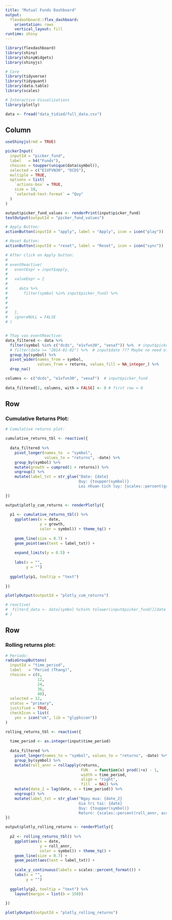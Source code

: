 ```yaml
---
title: "Mutual Funds Dashboard"
output: 
  flexdashboard::flex_dashboard:
    orientation: rows
    vertical_layout: fill
runtime: shiny
---
```


```r
library(flexdashboard)
library(shiny)
library(shinyWidgets)
library(shinyjs)

# Core
library(tidyverse)
library(tidyquant)
library(data.table)
library(scales)

# Interactive Visualizations
library(plotly)
```

```r
data <- fread("data_tidied/full_data.csv")
```

Column {.sidebar}
---------------------------------------------------------------

```r
useShinyjs(rmd = TRUE)

pickerInput(
  inputId = "picker_fund",
  label   = h4("Funds"),
  choices = toupper(unique(data$symbol)),
  selected = c("E1VFVN30", "DCDS"),
  multiple = TRUE,
  options = list(
    `actions-box` = TRUE,
    size = 10,
    `selected-text-format` = "Quy"
  )
)

output$picker_fund_values <- renderPrint(input$picker_fund)
textOutput(outputId = "picker_fund_values")

# Apply Button:
actionButton(inputId = "apply", label = "Apply", icon = icon("play"))

# Reset Button:
actionButton(inputId = "reset", label = "Reset", icon = icon("sync"))
```

```r
# After click on Apply button:
# 
# eventReactive(
#   eventExpr = input$apply,
#   
#   valueExpr = {
#     
#     data %>% 
#       filter(symbol %in% input$picker_fund) %>% 
#     
#     
#     
#   },
#   ignoreNULL = FALSE
# )


# Thay vao eventReactive:
data_filtered <- data %>% 
  filter(symbol %in% c("dcds", "e1vfvn30", "vesaf")) %>%  # input$picker_fund
  # filter(date >= "2014-01-01") %>%  # input$date ??? Maybe no need of this.
  group_by(symbol) %>% 
  pivot_wider(names_from = symbol,
              values_from = returns, values_fill = NA_integer_) %>% 
  drop_na()

columns <- c("dcds", "e1vfvn30", "vesaf")  # input$picker_fund
  
data_filtered[1, columns, with = FALSE] <- 0 # first row = 0
```

Row
---------------------------------------------------------------

### Cumulative Returns Plot:

```r
# Cumulative returns plot:

cumulative_returns_tbl <- reactive({
  
  data_filtered %>% 
    pivot_longer(names_to  = "symbol", 
                 values_to = "returns", -date) %>% 
    group_by(symbol) %>% 
    mutate(growth = cumprod(1 + returns)) %>% 
    ungroup() %>% 
    mutate(label_txt = str_glue("Date: {date}
                                Quy: {toupper(symbol)}
                                Loi nhuan tich luy: {scales::percent(growth - 1, accuracy = 0.1)}"))
    
})

output$plotly_cum_returns <- renderPlotly({
  
  p1 <- cumulative_returns_tbl() %>% 
    ggplot(aes(x = date,
               y = growth,
               color = symbol)) + theme_tq() +
    
    geom_line(size = 0.7) +
    geom_point(aes(text = label_txt)) +
    
    expand_limits(y = 0.5) + 
    
    labs(x = "",
         y = "")
    
  ggplotly(p1, tooltip = "text")
  
})

plotlyOutput(outputId = "plotly_cum_returns")

# reactive(
#  filterd_data <- data[symbol %chin% tolower(input$picker_fund)][date %between% c("2018-01-01", "2020-01-01")]
# )

```

Row
---------------------------------------------------------------

### Rolling returns plot:

```r
# Periods:
radioGroupButtons(
  inputId = "time_period",
  label   = "Period (Thang)",
  choices = c(6, 
              12,
              24,
              36,
              48),
  selected = 12,
  status = "primary",
  justified = TRUE,
  checkIcon = list(
    yes = icon("ok", lib = "glyphicon"))
)
```

```r
rolling_returns_tbl <- reactive({
  
  time_period <- as.integer(input$time_period)
  
  data_filtered %>%
    pivot_longer(names_to = "symbol", values_to = "returns", -date) %>%
    group_by(symbol) %>%
    mutate(roll_annr = rollapply(returns,
                                 FUN   = function(x) prod(1+x) - 1,
                                 width = time_period,
                                 align = "right",
                                 fill  = NA)) %>%
    mutate(date_2 = lag(date, n = time_period)) %>% 
    ungroup() %>% 
    mutate(label_txt = str_glue("Ngay mua: {date_2}
                                Gia tri tai: {date}
                                Quy: {toupper(symbol)}
                                Return: {scales::percent(roll_annr, accuracy = 0.1)}"))
})

output$plotly_rolling_returns <- renderPlotly({
  
  p2 <- rolling_returns_tbl() %>% 
    ggplot(aes(x = date,
               y = roll_annr,
               color = symbol)) + theme_tq() + 
    geom_line(size = 0.7) + 
    geom_point(aes(text = label_txt)) +
    
    scale_y_continuous(labels = scales::percent_format()) +
    labs(x = "",
         y = "")
  
  ggplotly(p2, tooltip = "text") %>% 
    layout(margin = list(b = 150)) 
  
})

plotlyOutput(outputId = "plotly_rolling_returns")
```

